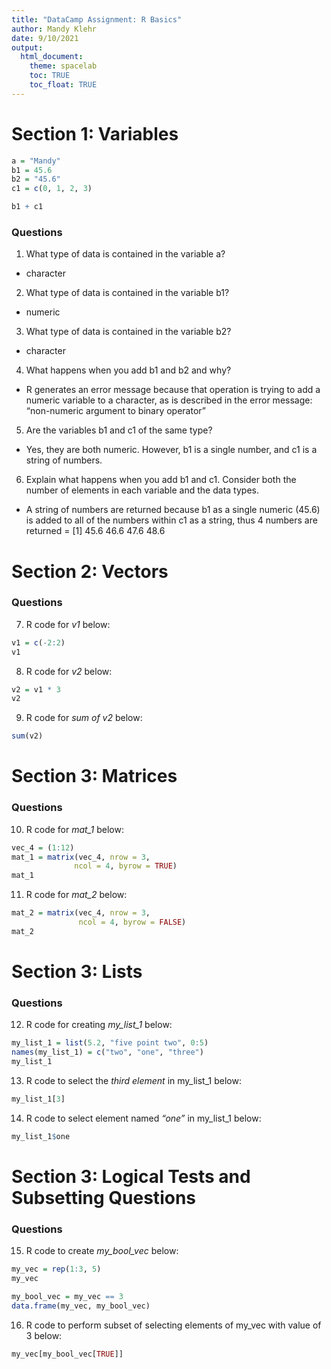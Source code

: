 ```yaml
---
title: "DataCamp Assignment: R Basics"
author: Mandy Klehr
date: 9/10/2021
output: 
  html_document:
    theme: spacelab 
    toc: TRUE
    toc_float: TRUE
---
```


# Section 1: Variables

```r
a = "Mandy"
b1 = 45.6
b2 = "45.6"
c1 = c(0, 1, 2, 3)

b1 + c1
```

### Questions 

1. What type of data is contained in the variable a?
  - character

2.	What type of data is contained in the variable b1?
  - numeric

3.	What type of data is contained in the variable b2?
  - character

4.	What happens when you add b1 and b2 and why?
 -  R generates an error message because that operation is trying to add a numeric variable to a character, as is described in the error message: “non-numeric argument to binary operator” 

5.	Are the variables b1 and c1 of the same type?
  - Yes, they are both numeric. However, b1 is a single number, and c1 is a string of numbers.

6.	Explain what happens when you add b1 and c1. Consider both the number of elements in each variable and the data types.
  - A string of numbers are returned because b1 as a single numeric (45.6) is added to all of the numbers within c1 as a string, thus 4 numbers are returned = [1] 45.6 46.6 47.6 48.6 

# Section 2: Vectors

### Questions

7. R code for *v1* below:
```r
v1 = c(-2:2)
v1
```

8. R code for *v2* below: 

```r
v2 = v1 * 3
v2
```

9. R code for *sum of v2* below:
```r
sum(v2)
```

# Section 3: Matrices

### Questions

10. R code for *mat_1* below:

```r
vec_4 = (1:12)
mat_1 = matrix(vec_4, nrow = 3,
              ncol = 4, byrow = TRUE)
mat_1
```

11. R code for *mat_2* below: 

```r
mat_2 = matrix(vec_4, nrow = 3, 
               ncol = 4, byrow = FALSE)
mat_2
```

# Section 3: Lists

### Questions

12. R code for creating *my_list_1* below:

```r
my_list_1 = list(5.2, "five point two", 0:5)
names(my_list_1) = c("two", "one", "three")
my_list_1
```

13. R code to select the *third element* in my_list_1 below: 

```r
my_list_1[3]
```

14. R code to select element named *"one"* in my_list_1 below: 

```r
my_list_1$one
```

# Section 3: Logical Tests and Subsetting Questions

### Questions

15. R code to create *my_bool_vec* below: 

```r
my_vec = rep(1:3, 5)
my_vec

my_bool_vec = my_vec == 3
data.frame(my_vec, my_bool_vec)
```

16. R code to perform subset of selecting elements of my_vec with value of 3 below:

```r
my_vec[my_bool_vec[TRUE]]
```


